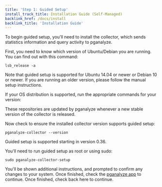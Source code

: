 ```yaml
---
title: 'Step 1: Guided Setup'
install_track_title: Installation Guide (Self-Managed)
backlink_href: /docs/install
backlink_title: 'Installation Guide'
---
```



To begin guided setup, you'll need to install the collector, which sends statistics information
and query activity to pganalyze.

First, you need to know which version of Ubuntu/Debian you are running. You can find out with this command:

```
lsb_release -a
```

Note that guided setup is supported for Ubuntu 14.04 or newer or Debian 10 or newer. If you are
running an older version, please follow the manual setup instructions.

If your OS distribution is supported, run the appropriate commands for your version:

<CollectorPkgInstallInstructions kind='deb' />

These repositories are updated by pganalyze whenever a new stable version of the
collector is released.

Now check to ensure the installed collector version supports guided setup:

```
pganalyze-collector --version
```

Guided setup is supported starting in version 0.36.

You'll need to run guided setup as root or using sudo:

```
sudo pganalyze-collector-setup
```

You'll be shown additional instructions, and prompted to confirm any changes to your system.
<PublicOnly>
  Once finished, check the <a href='https://app.pganalyze.com'>pganalyze app</a> to continue.
</PublicOnly>
<InAppOnly>
  Once finished, check back here to continue.
</InAppOnly>
